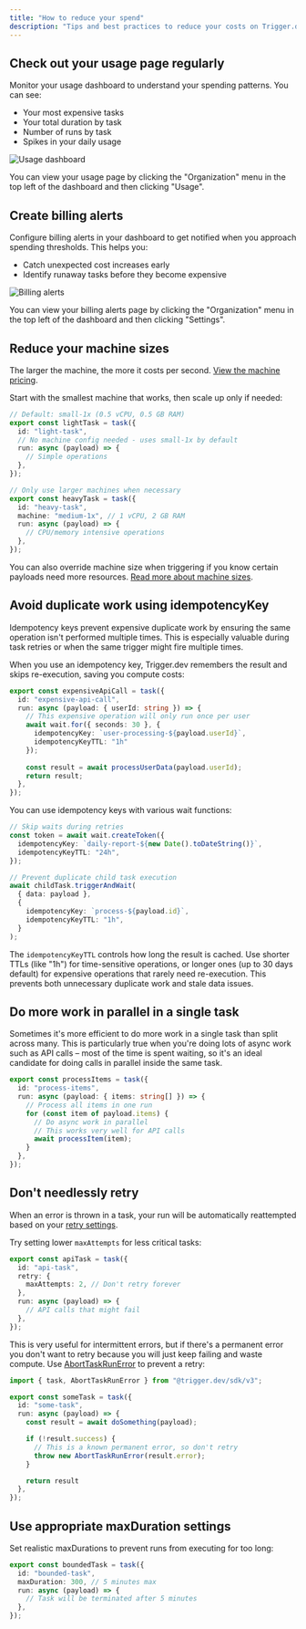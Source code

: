 ```yaml
---
title: "How to reduce your spend"
description: "Tips and best practices to reduce your costs on Trigger.dev"
---
```


## Check out your usage page regularly

Monitor your usage dashboard to understand your spending patterns. You can see:
- Your most expensive tasks
- Your total duration by task
- Number of runs by task
- Spikes in your daily usage

![Usage dashboard](./images/usage-dashboard.png)

You can view your usage page by clicking the "Organization" menu in the top left of the dashboard and then clicking "Usage".

## Create billing alerts

Configure billing alerts in your dashboard to get notified when you approach spending thresholds. This helps you:
- Catch unexpected cost increases early
- Identify runaway tasks before they become expensive

![Billing alerts](./images/billing-alerts-ui.png)

You can view your billing alerts page by clicking the "Organization" menu in the top left of the dashboard and then clicking "Settings".

## Reduce your machine sizes

The larger the machine, the more it costs per second. [View the machine pricing](https://trigger.dev/pricing#computePricing).

Start with the smallest machine that works, then scale up only if needed:

```ts
// Default: small-1x (0.5 vCPU, 0.5 GB RAM)
export const lightTask = task({
  id: "light-task",
  // No machine config needed - uses small-1x by default
  run: async (payload) => {
    // Simple operations
  },
});

// Only use larger machines when necessary
export const heavyTask = task({
  id: "heavy-task", 
  machine: "medium-1x", // 1 vCPU, 2 GB RAM
  run: async (payload) => {
    // CPU/memory intensive operations
  },
});
```

You can also override machine size when triggering if you know certain payloads need more resources. [Read more about machine sizes](/machines).

## Avoid duplicate work using idempotencyKey

Idempotency keys prevent expensive duplicate work by ensuring the same operation isn't performed multiple times. This is especially valuable during task retries or when the same trigger might fire multiple times.

When you use an idempotency key, Trigger.dev remembers the result and skips re-execution, saving you compute costs:

```ts
export const expensiveApiCall = task({
  id: "expensive-api-call",
  run: async (payload: { userId: string }) => {
    // This expensive operation will only run once per user
    await wait.for({ seconds: 30 }, { 
      idempotencyKey: `user-processing-${payload.userId}`,
      idempotencyKeyTTL: "1h" 
    });
    
    const result = await processUserData(payload.userId);
    return result;
  },
});
```

You can use idempotency keys with various wait functions:

```ts
// Skip waits during retries
const token = await wait.createToken({
  idempotencyKey: `daily-report-${new Date().toDateString()}`,
  idempotencyKeyTTL: "24h",
});

// Prevent duplicate child task execution
await childTask.triggerAndWait(
  { data: payload },
  {
    idempotencyKey: `process-${payload.id}`,
    idempotencyKeyTTL: "1h",
  }
);
```

The `idempotencyKeyTTL` controls how long the result is cached. Use shorter TTLs (like "1h") for time-sensitive operations, or longer ones (up to 30 days default) for expensive operations that rarely need re-execution. This prevents both unnecessary duplicate work and stale data issues.

## Do more work in parallel in a single task

Sometimes it's more efficient to do more work in a single task than split across many. This is particularly true when you're doing lots of async work such as API calls – most of the time is spent waiting, so it's an ideal candidate for doing calls in parallel inside the same task.

```ts
export const processItems = task({
  id: "process-items",
  run: async (payload: { items: string[] }) => {
    // Process all items in one run
    for (const item of payload.items) {
      // Do async work in parallel
      // This works very well for API calls
      await processItem(item);
    }
  },
});
```

## Don't needlessly retry

When an error is thrown in a task, your run will be automatically reattempted based on your [retry settings](/tasks/overview#retry-options).

Try setting lower `maxAttempts` for less critical tasks:

```ts
export const apiTask = task({
  id: "api-task",
  retry: {
    maxAttempts: 2, // Don't retry forever
  },
  run: async (payload) => {
    // API calls that might fail
  },
});
```

This is very useful for intermittent errors, but if there's a permanent error you don't want to retry because you will just keep failing and waste compute. Use [AbortTaskRunError](/errors-retrying#using-aborttaskrunerror) to prevent a retry:

```ts
import { task, AbortTaskRunError } from "@trigger.dev/sdk/v3";

export const someTask = task({
  id: "some-task",
  run: async (payload) => {
    const result = await doSomething(payload);

    if (!result.success) {
      // This is a known permanent error, so don't retry
      throw new AbortTaskRunError(result.error);
    }

    return result
  },
});
```



## Use appropriate maxDuration settings

Set realistic maxDurations to prevent runs from executing for too long:

```ts
export const boundedTask = task({
  id: "bounded-task",
  maxDuration: 300, // 5 minutes max
  run: async (payload) => {
    // Task will be terminated after 5 minutes
  },
});
```

